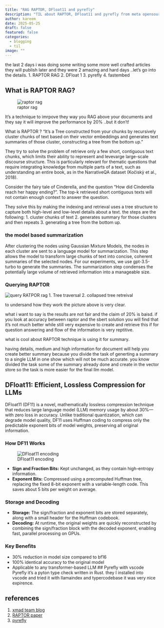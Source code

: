 ```yaml
---
title: "RAG RAPTOR, DFloat11 and pyrefly"
description: "TIL about RAPTOR, DFloat11 and pyrefly from meta opensource."
author: kareem
date: 2025-05-25
draft: false
featured: false
categories:
  - blogging
  - til
image: ""
---
```

the last 2 days i was doing some writing some more well crafted articles they will publish later and they were 2 amazing and hard days ..let's go into the details. 
1. RAPTOR RAG 
2. DFloat 1 
3. pyrefly 
4. fastembed


## What is RAPTOR RAG? 

![raptor rag](images/raptor.png)

It's a technique to imrpove they way you RAG above your documents and they say it will improve the performance by 20% ..but it don't!

What is RAPTOR ?
"It's a Tree constructed from your chunks by recursively cluster chunks of text based on their vector embeddings and generates text summaries of those cluster, constructing a tree from the bottom up."

They try to solve the problem of retrieve only a few short, contiguous text chunks, which limits their ability to represent and levevarge large-scale discourse structure. 
This is particularly relevant for thematic questions that require integrating knowledge from multiple parts of a text, such as understanding an entire book, as in the NarrativeQA dataset (Kočiskỳ et al., 2018). 

Consider the fairy tale of Cinderella, and the question “How did Cinderella reach her happy ending?”. 
The top-k retrieved short contiguous texts will not contain enough context to answer the question.

They solve this by making the indexing and retrieval uses a tree structure to capture both high-level and low-level details about a text. 
the steps are the following:
1. cluster chunks of text
2. generates summary for those clusters and then repeats
3. generating a tree from the bottom up. 

### the model based summarization 

After clustering the nodes using Gaussian Mixture Models, the nodes in each cluster are sent to a language model for summarization. This step allows the model to transform large chunks of text into concise, coherent summaries of the selected nodes. For our experiments, we use gpt-3.5-turbo to generate the summaries. The summarization step condenses the potentially large volume of retrieved information into a manageable size.

### Querying RAPTOR 
![query RATPOR rag](images/raptor_query.png)
1. Tree traversal 
2. collapsed tree retreival 

to undersand how they work the picture above is very clear. 

what i want to say is the results are not fair and the claim of 20% is baisd. 
if you look at accuracy between raptor and the sbert solution you will find that it's not much better while still very expensive to create and retrieve this if for question answering and flow of the information is very reptitive. 

what is cool about RAPTOR technique is using it for summary. 

having details, medium and high information for document will help you create better summary because you divide the task of generting a summary to a single LLM in one show which will not be much accurate. you know divided the task some of the summary already done and create in the vector store so the task is more easier for the final llm model. 

## DFloat11: Efficient, Lossless Compression for LLMs

DFloat11 (DF11) is a novel, mathematically lossless compression technique that reduces large language model (LLM) memory usage by about 30%—with zero loss in accuracy. Unlike traditional quantization, which can degrade model quality, DF11 uses Huffman coding to compress only the predictable exponent bits of model weights, preserving all original information.

### How DF11 Works
![DFloat11 encoding](images/df11.png)

- **Sign and Fraction Bits:** Kept unchanged, as they contain high-entropy information.
- **Exponent Bits:** Compressed using a precomputed Huffman tree, replacing the fixed 8-bit exponent with a variable-length code. This saves about 5 bits per weight on average.

### Storage and Decoding

- **Storage:** The sign/fraction and exponent bits are stored separately, along with a small header for the Huffman codebook.
- **Decoding:** At runtime, the original weights are quickly reconstructed by combining the sign/fraction block with the decoded exponent, enabling fast, parallel processing on GPUs.

### Key Benefits

- 30% reduction in model size compared to bf16
- 100% identical accuracy to the original model
- Applicable to any transformer-based LLM
## Pyrefly with vscode 
Pyrefly it's a pyton type check written in Rust. 
they
I installed into vscode and tried it with llamaindex and typercodebase it was very nice expirence.  

## references
1. [xmad team blog](https://xmad.ai)
2. [RAPTOR paper](https://arxiv.org/html/2401.18059v1)
3. [pyrefly](https://pyrefly.org/)
